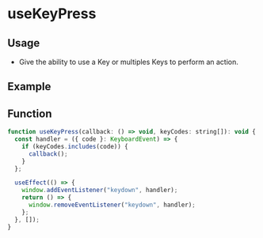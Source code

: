 
# useKeyPress

## Usage

- Give the ability to use a Key or multiples Keys to perform an action.

## Example

<Canvas>
  <Story id="hooks-usekeypress--example" />
</Canvas>

## Function

```jsx
function useKeyPress(callback: () => void, keyCodes: string[]): void {
  const handler = ({ code }: KeyboardEvent) => {
    if (keyCodes.includes(code)) {
      callback();
    }
  };

  useEffect(() => {
    window.addEventListener("keydown", handler);
    return () => {
      window.removeEventListener("keydown", handler);
    };
  }, []);
}
```

